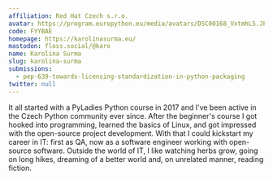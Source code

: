 ```yaml
---
affiliation: Red Hat Czech s.r.o.
avatar: https://program.europython.eu/media/avatars/DSC00168_VxtmhL5.JPG
code: FYYBAE
homepage: https://karolinasurma.eu/
mastodon: floss.social/@karo
name: Karolina Surma
slug: karolina-surma
submissions:
  - pep-639-towards-licensing-standardization-in-python-packaging
twitter: null
---
```


It all started with a PyLadies Python course in 2017 and I've been active in the
Czech Python community ever since. After the beginner's course I got hooked into
programming, learned the basics of Linux, and got impressed with the open-source
project development. With that I could kickstart my career in IT: first as QA,
now as a software engineer working with open-source software. Outside the world
of IT, I like watching herbs grow, going on long hikes, dreaming of a better
world and, on unrelated manner, reading fiction.
